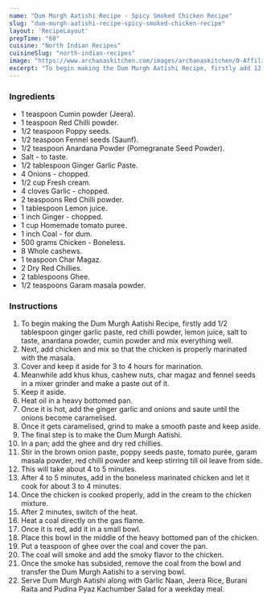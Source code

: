 ---
name: "Dum Murgh Aatishi Recipe - Spicy Smoked Chicken Recipe"
slug: "dum-murgh-aatishi-recipe-spicy-smoked-chicken-recipe"
layout: 'RecipeLayout'
prepTime: "60"
cuisine: "North Indian Recipes"
cuisineSlug: "north-indian-recipes"
image: "https://www.archanaskitchen.com/images/archanaskitchen/0-Affiliate-Articles/smoked_chicken.jpg"
excerpt: "To begin making the Dum Murgh Aatishi Recipe, firstly add 12 tablespoon ginger garlic paste, red chilli powder, lemon juice, salt to taste, anardana powder, cumin powder and mix everything well"
---

### Ingredients

- 1 teaspoon Cumin powder (Jeera).
- 1 teaspoon Red Chilli powder.
- 1/2 teaspoon Poppy seeds.
- 1/2 teaspoon Fennel seeds (Saunf).
- 1/2 teaspoon Anardana Powder (Pomegranate Seed Powder).
- Salt - to taste.
- 1/2 tablespoon Ginger Garlic Paste.
- 4 Onions - chopped.
- 1/2 cup Fresh cream.
- 4 cloves Garlic - chopped.
- 2 teaspoons Red Chilli powder.
- 1 tablespoon Lemon juice.
- 1 inch Ginger - chopped.
- 1 cup Homemade tomato puree.
- 1 inch Coal - for dum.
- 500 grams Chicken - Boneless.
- 8 Whole cashews.
- 1 teaspoon Char Magaz.
- 2 Dry Red Chillies.
- 2 tablespoons Ghee.
- 1/2 teaspoons Garam masala powder.

### Instructions

1. To begin making the Dum Murgh Aatishi Recipe, firstly add 1/2 tablespoon ginger garlic paste, red chilli powder, lemon juice, salt to taste, anardana powder, cumin powder and mix everything well.
1. Next, add chicken and mix so that the chicken is properly marinated with the masala.
1. Cover and keep it aside for 3 to 4 hours for marination.
1. Meanwhile add khus khus, cashew nuts, char magaz and fennel seeds in a mixer grinder and make a paste out of it.
1. Keep it aside.
1. Heat oil in a heavy bottomed pan.
1. Once it is hot, add the ginger garlic and onions and saute until the onions become caramelised.
1. Once it gets caramelised, grind to make a smooth paste and keep aside.
1. The final step is to make the Dum Murgh Aatishi.
1. In a pan; add the ghee and dry red chillies.
1. Stir in the brown onion paste, poppy seeds paste, tomato purée, garam masala powder, red chilli powder and keep stirring till oil leave from side.
1. This will take about 4 to 5 minutes.
1. After 4 to 5 minutes, add in the boneless marinated chicken and let it cook for about 3 to 4 minutes.
1.  Once the chicken is cooked properly, add in the cream to the chicken mixture.
1. After 2 minutes, switch of the heat.
1. Heat a coal directly on the gas flame.
1. Once it is red, add it in a small bowl.
1. Place this bowl in the middle of the heavy bottomed pan of the chicken.
1. Put a teaspoon of ghee over the coal and cover the pan.
1. The coal will smoke and add the smoky flavor to the chicken.
1. Once the smoke has subsided, remove the coal from the bowl and transfer the Dum Murgh Aatishi to a serving bowl.
1. Serve Dum Murgh Aatishi along with Garlic Naan, Jeera Rice, Burani Raita and Pudina Pyaz Kachumber Salad for a weekday meal.
